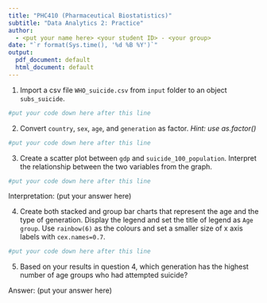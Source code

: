 ```yaml
---
title: "PHC410 (Pharmaceutical Biostatistics)"
subtitle: "Data Analytics 2: Practice"
author: 
  - <put your name here> <your student ID> - <your group>
date: "`r format(Sys.time(), '%d %B %Y')`"
output:
  pdf_document: default
  html_document: default
---
```



1. Import a csv file `WHO_suicide.csv` from `input` folder to an object `subs_suicide`.
```r
#put your code down here after this line
```

2. Convert `country`, `sex`, `age`, and `generation` as factor. _Hint: use as.factor()_
```r
#put your code down here after this line

```

3. Create a scatter plot between `gdp` and `suicide_100_population`. Interpret the relationship between the two variables from the graph.

```r
#put your code down here after this line
```

Interpretation: (put your answer here)


4. Create both stacked and group bar charts that represent the age and the type of generation. Display the legend and set the title of legend as `Age group`. Use `rainbow(6)` as the colours and set a smaller size of x axis labels with `cex.names=0.7`.

```r
#put your code down here after this line
```

5. Based on your results in question 4, which generation has the highest number of age groups who had attempted suicide?

Answer: (put your answer here)